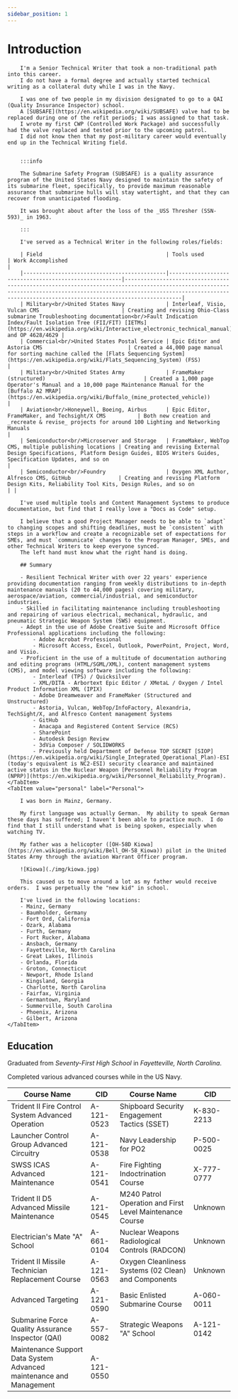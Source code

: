 ```yaml
---
sidebar_position: 1
---
```



# Introduction

<Tabs>
    <TabItem value="work" label="Work-Related" default>

        I'm a Senior Technical Writer that took a non-traditional path into this career.
        I do not have a formal degree and actually started technical writing as a collateral duty while I was in the Navy.

        I was one of two people in my division designated to go to a QAI (Quality Insurance Inspector) school.
        A [SUBSAFE](https://en.wikipedia.org/wiki/SUBSAFE) valve had to be replaced during one of the refit periods; I was assigned to that task.
        I wrote my first CWP (Controlled Work Package) and successfully had the valve replaced and tested prior to the upcoming patrol.
        I did not know then that my post-military career would eventually end up in the Technical Writing field.


        :::info

        The Submarine Safety Program (SUBSAFE) is a quality assurance program of the United States Navy designed to maintain the safety of its submarine fleet, specifically, to provide maximum reasonable assurance that submarine hulls will stay watertight, and that they can recover from unanticipated flooding.

        It was brought about after the loss of the _USS Thresher (SSN-593)_ in 1963.

        :::

        I've served as a Technical Writer in the following roles/fields:

        | Field                                       | Tools used                                            | Work Accomplished                                                                                                                                                                                                                  |
        |---------------------------------------------|-------------------------------------------------------|------------------------------------------------------------------------------------------------------------------------------------------------------------------------------------------------------------------------------------|
        | Military<br/>United States Navy             | Interleaf, Visio, Vulcan CMS                          | Creating and revising Ohio-Class submarine Troubleshooting documentation<br/>Fault Indication Index/Fault Isolation Tree (FII/FIT) [IETMs](https://en.wikipedia.org/wiki/Interactive_electronic_technical_manual) and OP 4628/4629 |
        | Commercial<br/>United States Postal Service | Epic Editor and Astoria CMS                           | Created a 44,000 page manual for sorting machine called the [Flats Sequencing System](https://en.wikipedia.org/wiki/Flats_Sequencing_System) (FSS)                                                                                 |
        | Military<br/>United States Army             | FrameMaker (structured)                               | Created a 1,000 page Operator's Manual and a 10,000 page Maintenance Manual for the [Buffalo A2 MRAP](https://en.wikipedia.org/wiki/Buffalo_(mine_protected_vehicle))                                                              |
        | Aviation<br/>Honeywell, Boeing, Airbus      | Epic Editor, FrameMaker, and Techsight/X CMS          | Both new creation and _recreate & revise_ projects for around 100 Lighting and Networking Manuals                                                                                                                                  |
        | Semiconductor<br/>Microserver and Storage   | FrameMaker, WebTop CMS, multiple publishing locations | Creating and revising External Design Specifications, Platform Design Guides, BIOS Writers Guides, Specification Updates, and so on                                                                                                |
        | Semiconductor<br/>Foundry                   | Oxygen XML Author, Alfresco CMS, GitHub               | Creating and revising Platform Design Kits, Reliability Tool Kits, Design Rules, and so on                                                                                                                                         | |

        I've used multiple tools and Content Management Systems to produce documentation, but find that I really love a "Docs as Code" setup.

        I believe that a good Project Manager needs to be able to `adapt` to changing scopes and shifting deadlines, must be `consistent` with steps in a workflow and create a recognizable set of expectations for SMEs, and must `communicate` changes to the Program Manager, SMEs, and other Technical Writers to keep everyone synced.
        The left hand must know what the right hand is doing.

        ## Summary

        - Resilient Technical Writer with over 22 years' experience providing documentation ranging from weekly distributions to in-depth maintenance manuals (20 to 44,000 pages) covering military, aerospace/aviation, commercial/industrial, and semiconductor industries.
        - Skilled in facilitating maintenance including troubleshooting and repairing of various electrical, mechanical, hydraulic, and pneumatic Strategic Weapon System (SWS) equipment.
        - Adept in the use of Adobe Creative Suite and Microsoft Office Professional applications including the following:
            - Adobe Acrobat Professional
            - Microsoft Access, Excel, Outlook, PowerPoint, Project, Word, and Visio.
        - Proficient in the use of a multitude of documentation authoring and editing programs (HTML/SGML/XML), content management systems (CMS), and model viewing software including the following:
            - Interleaf (TPS) / Quicksilver
            - XML/DITA - Arbortext Epic Editor / XMetaL / Oxygen / Intel Product Information XML (IPIX)
            - Adobe Dreamweaver and FrameMaker (Structured and Unstructured)
            - Astoria, Vulcan, WebTop/InfoFactory, Alexandria, TechSight/X, and Alfresco Content management Systems
            - GitHub
            - Anacapa and Registered Content Service (RCS)
            - SharePoint
            - Autodesk Design Review
            - 3dVia Composer / SOLIDWORKS
            - Previously held Department of Defense TOP SECRET [SIOP](https://en.wikipedia.org/wiki/Single_Integrated_Operational_Plan)-ESI (today's equivalent is NC2-ESI) security clearance and maintained active status in the Nuclear Weapon [Personnel Reliability Program (NPRP)](https://en.wikipedia.org/wiki/Personnel_Reliability_Program).
    </TabItem>
    <TabItem value="personal" label="Personal">

        I was born in Mainz, Germany.

        My first language was actually German.  My ability to speak German these days has suffered; I haven't been able to practice much.  I do find that I still understand what is being spoken, especially when watching TV.

        My father was a helicopter ([OH-58D Kiowa](https://en.wikipedia.org/wiki/Bell_OH-58_Kiowa)) pilot in the United States Army through the aviation Warrant Officer program.

        ![Kiowa](./img/kiowa.jpg)

        This caused us to move around a lot as my father would receive orders.  I was perpetually the "new kid" in school.

        I've lived in the following locations:
        - Mainz, Germany
        - Baumholder, Germany
        - Fort Ord, California
        - Ozark, Alabama
        - Furth, Germany
        - Fort Rucker, Alabama
        - Ansbach, Germany
        - Fayetteville, North Carolina
        - Great Lakes, Illinois
        - Orlanda, Florida
        - Groton, Connecticut
        - Newport, Rhode Island
        - Kingsland, Georgia
        - Charlotte, North Carolina
        - Fairfax, Virginia
        - Germantown, Maryland
        - Summerville, South Carolina
        - Phoenix, Arizona
        - Gilbert, Arizona
    </TabItem>
</Tabs>

## Education

Graduated from _Seventy-First High School_ in _Fayetteville, North Carolina_.

Completed various advanced courses while in the US Navy.



| Course Name                                                         | CID        | Course Name                                              | CID        |
|---------------------------------------------------------------------|------------|----------------------------------------------------------|------------|
| Trident II Fire Control System Advanced Operation                   | A-121-0523 | Shipboard Security Engagement Tactics (SSET)             | K-830-2213 |
| Launcher Control Group Advanced Circuitry                           | A-121-0538 | Navy Leadership for PO2                                  | P-500-0025 |
| SWSS ICAS Advanced Maintenance                                      | A-121-0541 | Fire Fighting Indoctrination Course                      | X-777-0777 |
| Trident II D5 Advanced Missile Maintenance                          | A-121-0545 | M240 Patrol Operation and First Level Maintenance Course | Unknown    |
| Electrician's Mate "A" School                                       | A-661-0104 | Nuclear Weapons Radiological Controls (RADCON)           | Unknown    |
| Trident II Missile Technician Replacement Course                    | A-121-0563 | Oxygen Cleanliness Systems (02 Clean) and Components     | Unknown    |
| Advanced Targeting                                                  | A-121-0590 | Basic Enlisted Submarine Course                          | A-060-0011 |
| Submarine Force Quality Assurance Inspector (QAI)                   | A-557-0082 | Strategic Weapons "A" School                             | A-121-0142 |
| Maintenance Support Data System Advanced maintenance and Management | A-121-0550 |






